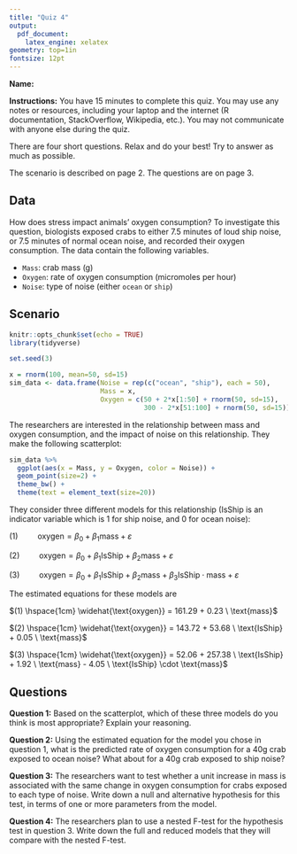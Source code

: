 ```yaml
---
title: "Quiz 4"
output: 
  pdf_document:
    latex_engine: xelatex
geometry: top=1in
fontsize: 12pt
---
```


**Name:**

**Instructions:** You have 15 minutes to complete this quiz. You may use any notes or resources, including your laptop and the internet (R documentation, StackOverflow, Wikipedia, etc.). You may not communicate with anyone else during the quiz.

There are four short questions. Relax and do your best! Try to answer as much as possible.

The scenario is described on page 2. The questions are on page 3. 

## Data

How does stress impact animals' oxygen consumption? To investigate this question, biologists exposed crabs to either 7.5 minutes of loud ship noise, or 7.5 minutes of normal ocean noise, and recorded their oxygen consumption. The data contain the following variables.

* `Mass`: crab mass (g)
* `Oxygen`: rate of oxygen consumption (micromoles per hour)
* `Noise`: type of noise (either `ocean` or `ship`)

\newpage

## Scenario

```r
knitr::opts_chunk$set(echo = TRUE)
library(tidyverse)

set.seed(3)

x = rnorm(100, mean=50, sd=15)
sim_data <- data.frame(Noise = rep(c("ocean", "ship"), each = 50),
                       Mass = x,
                       Oxygen = c(50 + 2*x[1:50] + rnorm(50, sd=15),
                                  300 - 2*x[51:100] + rnorm(50, sd=15)))

```

The researchers are interested in the relationship between mass and oxygen consumption, and the impact of noise on this relationship. They make the following scatterplot:

```r
sim_data %>%
  ggplot(aes(x = Mass, y = Oxygen, color = Noise)) +
  geom_point(size=2) +
  theme_bw() +
  theme(text = element_text(size=20))
```

They consider three different models for this relationship ($\text{IsShip}$ is an indicator variable which is 1 for ship noise, and 0 for ocean noise):

$(1) \hspace{1cm} \text{oxygen} = \beta_0 + \beta_1 \text{mass} + \varepsilon$

$(2) \hspace{1cm} \text{oxygen} = \beta_0 + \beta_1 \text{IsShip} + \beta_2 \text{mass} + \varepsilon$

$(3) \hspace{1cm} \text{oxygen} = \beta_0 + \beta_1 \text{IsShip} + \beta_2 \text{mass} + \beta_3 \text{IsShip} \cdot \text{mass} +  \varepsilon$

The estimated equations for these models are

$(1) \hspace{1cm} \widehat{\text{oxygen}} = 161.29 + 0.23 \ \text{mass}$

$(2) \hspace{1cm} \widehat{\text{oxygen}} = 143.72 + 53.68 \ \text{IsShip} + 0.05 \ \text{mass}$

$(3) \hspace{1cm} \widehat{\text{oxygen}} = 52.06 + 257.38 \ \text{IsShip} + 1.92 \ \text{mass} - 4.05 \ \text{IsShip} \cdot \text{mass}$

\newpage

## Questions

**Question 1:** Based on the scatterplot, which of these three models do you think is most appropriate? Explain your reasoning.

\vspace{4cm}

**Question 2:** Using the estimated equation for the model you chose in question 1, what is the predicted rate of oxygen consumption for a 40g crab exposed to ocean noise? What about for a 40g crab exposed to ship noise?

\vspace{3cm} 

**Question 3:** The researchers want to test whether a unit increase in mass is associated with the same change in oxygen consumption for crabs exposed to each type of noise. Write down a null and alternative hypothesis for this test, in terms of one or more parameters from the model.

\vspace{3cm}

**Question 4:** The researchers plan to use a nested F-test for the hypothesis test in question 3. Write down the full and reduced models that they will compare with the nested F-test.